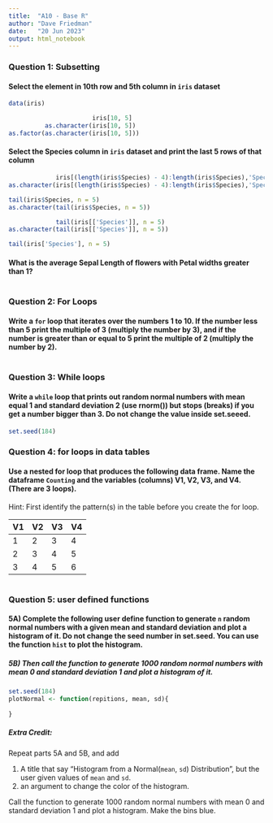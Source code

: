 ```yaml
---
title:  "A10 - Base R"
author: "Dave Friedman"
date:   "20 Jun 2023"
output: html_notebook
---
```


### Question 1: Subsetting

#### Select the element in 10th row and 5th column in `iris` dataset

```r
data(iris)

                       iris[10, 5]
          as.character(iris[10, 5])
as.factor(as.character(iris[10, 5]))
```

#### Select the Species column in `iris` dataset and print the last 5 rows of that column
```r
             iris[(length(iris$Species) - 4):length(iris$Species),'Species']
as.character(iris[(length(iris$Species) - 4):length(iris$Species),'Species'])

tail(iris$Species, n = 5)
as.character(tail(iris$Species, n = 5))

             tail(iris[['Species']], n = 5)
as.character(tail(iris[['Species']], n = 5))

tail(iris['Species'], n = 5)
```

#### What is the average Sepal Length of flowers with Petal widths greater than 1? 

```r


```

### Question 2: For Loops

#### Write a `for` loop that iterates over the numbers 1 to 10. If the number less than 5 print the multiple of 3 (multiply the number by 3), and if the number is greater than or equal to 5 print the multiple of 2 (multiply the number by 2). 

```r

```

### Question 3: While loops

#### Write a `while` loop that prints out random normal numbers with mean equal 1 and standard deviation 2 (use rnorm()) but stops (breaks) if you get a number bigger than 3. Do not change the value inside set.seeed.
```r
set.seed(184)

```

### Question 4: for loops in data tables

#### Use a nested for loop that produces the following data frame. Name the dataframe  `Counting` and the variables (columns)  V1, V2, V3, and V4.  (There are 3 loops). 

Hint: First identify the pattern(s) in the table before you create the for loop.

| V1 | V2 | V3 | V4 |  
|:-- |:-- |:-- |:-- |
| 1 | 2 | 3 | 4 |  
| 2 | 3 | 4 | 5 |  
| 3 | 4 | 5 | 6 |  

```r

```

### Question 5: user defined functions

#### 5A) Complete the following user define function to generate `n` random normal numbers with a given mean and standard deviation and plot a histogram of it. Do not change  the seed number in set.seed. You can use the function `hist` to plot the histogram.  

##### 5B) Then call the function to generate 1000 random normal numbers with mean 0 and standard deviation 1 and plot a histogram of it.

```r
set.seed(184)
plotNormal <- function(repitions, mean, sd){
  
}


```

##### Extra Credit: 

Repeat parts 5A and 5B, and add 

1. A title that say "Histogram from a Normal(`mean`, `sd`) Distribution", but the user given values of `mean` and `sd`.
2. an argument to change the color of the histogram.  

Call the function to generate 1000 random normal numbers with mean 0 and standard deviation 1 and plot a histogram. Make the bins blue.

```r



```
